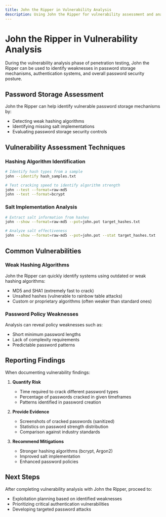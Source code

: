 ```yaml
---
title: John the Ripper in Vulnerability Analysis
description: Using John the Ripper for vulnerability assessment and analysis in penetration testing
---
```


# John the Ripper in Vulnerability Analysis

During the vulnerability analysis phase of penetration testing, John the Ripper can be used to identify weaknesses in password storage mechanisms, authentication systems, and overall password security posture.

## Password Storage Assessment

John the Ripper can help identify vulnerable password storage mechanisms by:

- Detecting weak hashing algorithms
- Identifying missing salt implementations
- Evaluating password storage security controls

## Vulnerability Assessment Techniques

### Hashing Algorithm Identification

```bash
# Identify hash types from a sample
john --identify hash_samples.txt

# Test cracking speed to identify algorithm strength
john --test --format=raw-md5
john --test --format=bcrypt
```

### Salt Implementation Analysis

```bash
# Extract salt information from hashes
john --show --format=raw-md5 --pot=john.pot target_hashes.txt

# Analyze salt effectiveness
john --show --format=raw-md5 --pot=john.pot --stat target_hashes.txt
```

## Common Vulnerabilities

### Weak Hashing Algorithms

John the Ripper can quickly identify systems using outdated or weak hashing algorithms:

- MD5 and SHA1 (extremely fast to crack)
- Unsalted hashes (vulnerable to rainbow table attacks)
- Custom or proprietary algorithms (often weaker than standard ones)

### Password Policy Weaknesses

Analysis can reveal policy weaknesses such as:

- Short minimum password lengths
- Lack of complexity requirements
- Predictable password patterns

## Reporting Findings

When documenting vulnerability findings:

1. **Quantify Risk**
   - Time required to crack different password types
   - Percentage of passwords cracked in given timeframes
   - Patterns identified in password creation

2. **Provide Evidence**
   - Screenshots of cracked passwords (sanitized)
   - Statistics on password strength distribution
   - Comparison against industry standards

3. **Recommend Mitigations**
   - Stronger hashing algorithms (bcrypt, Argon2)
   - Improved salt implementation
   - Enhanced password policies

## Next Steps

After completing vulnerability analysis with John the Ripper, proceed to:

- Exploitation planning based on identified weaknesses
- Prioritizing critical authentication vulnerabilities
- Developing targeted password attacks
